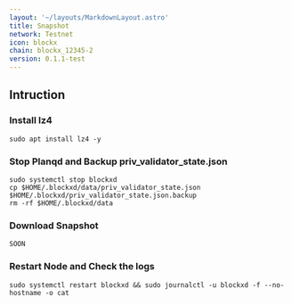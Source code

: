 ```yaml
---
layout: '~/layouts/MarkdownLayout.astro'
title: Snapshot
network: Testnet
icon: blockx
chain: blockx_12345-2
version: 0.1.1-test
---
```

## Intruction


### Install lz4
```
sudo apt install lz4 -y
```

### Stop Planqd and Backup priv_validator_state.json
```
sudo systemctl stop blockxd
cp $HOME/.blockxd/data/priv_validator_state.json $HOME/.blockxd/priv_validator_state.json.backup
rm -rf $HOME/.blockxd/data
```

### Download Snapshot
```
SOON
```

### Restart Node and Check the logs

```
sudo systemctl restart blockxd && sudo journalctl -u blockxd -f --no-hostname -o cat
```